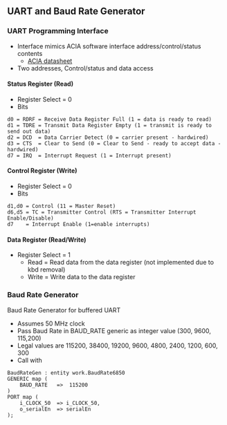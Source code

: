 == UART and Baud Rate Generator ==

=== UART Programming Interface ===

* Interface mimics ACIA software interface address/control/status contents
** [http://www.swtpc.com/mholley/Notebook/Hardware_ACIA.pdf ACIA datasheet]
* Two addresses, Control/status and data access

==== Status Register (Read) ====

* Register Select = 0
* Bits
<pre>
d0 = RDRF = Receive Data Register Full (1 = data is ready to read)
d1 = TDRE = Transmit Data Register Empty (1 = transmit is ready to send out data)
d2 = DCD  = Data Carrier Detect (0 = carrier present - hardwired)
d3 = CTS  = Clear to Send (0 = Clear to Send - ready to accept data - hardwired)
d7 = IRQ  = Interrupt Request (1 = Interrupt present)
</pre>

====  Control Register (Write) ====

* Register Select = 0
* Bits
<pre>
d1,d0 = Control (11 = Master Reset)
d6,d5 = TC = Transmitter Control (RTS = Transmitter Interrupt Enable/Disable)
d7    = Interrupt Enable (1=enable interrupts)
</pre>

==== Data Register (Read/Write) ====

* Register Select = 1
** Read = Read data from the data register (not implemented due to kbd removal)
** Write = Write data to the data register

=== Baud Rate Generator ===

Baud Rate Generator for buffered UART

* Assumes 50 MHz clock
* Pass Baud Rate in BAUD_RATE generic as integer value (300, 9600, 115,200)
* Legal values are 115200, 38400, 19200, 9600, 4800, 2400, 1200, 600, 300
* Call with
<pre>
BaudRateGen : entity work.BaudRate6850
GENERIC map (
	BAUD_RATE	=>  115200
)
PORT map (
	i_CLOCK_50	=> i_CLOCK_50,
	o_serialEn	=> serialEn
);
</pre>
